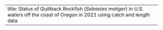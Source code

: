 ---
title: Status of Quillback Rockfish (_Sebastes maliger_) in U.S. waters off the coast of Oregon in 2021 using catch and length data
---